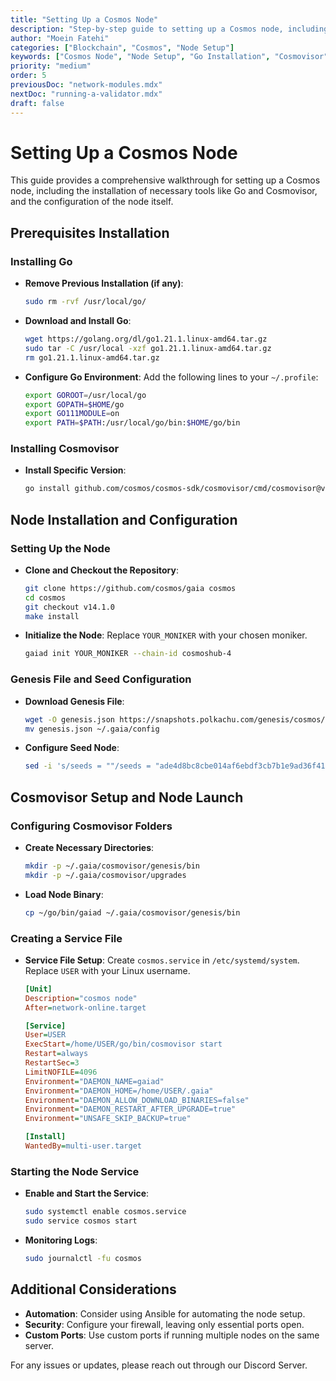 ```yaml
---
title: "Setting Up a Cosmos Node"
description: "Step-by-step guide to setting up a Cosmos node, including installation of Go, Cosmovisor, and node configuration."
author: "Moein Fatehi"
categories: ["Blockchain", "Cosmos", "Node Setup"]
keywords: ["Cosmos Node", "Node Setup", "Go Installation", "Cosmovisor", "Node Configuration"]
priority: "medium"
order: 5
previousDoc: "network-modules.mdx"
nextDoc: "running-a-validator.mdx"
draft: false
---
```


# Setting Up a Cosmos Node

This guide provides a comprehensive walkthrough for setting up a Cosmos node, including the installation of necessary tools like Go and Cosmovisor, and the configuration of the node itself.

## Prerequisites Installation

### Installing Go
- **Remove Previous Installation (if any)**:
  ```bash
  sudo rm -rvf /usr/local/go/
  ```
- **Download and Install Go**:
  ```bash
  wget https://golang.org/dl/go1.21.1.linux-amd64.tar.gz
  sudo tar -C /usr/local -xzf go1.21.1.linux-amd64.tar.gz
  rm go1.21.1.linux-amd64.tar.gz
  ```
- **Configure Go Environment**:
  Add the following lines to your `~/.profile`:
  ```bash
  export GOROOT=/usr/local/go
  export GOPATH=$HOME/go
  export GO111MODULE=on
  export PATH=$PATH:/usr/local/go/bin:$HOME/go/bin
  ```

### Installing Cosmovisor
- **Install Specific Version**:
  ```bash
  go install github.com/cosmos/cosmos-sdk/cosmovisor/cmd/cosmovisor@v1.0.0
  ```

## Node Installation and Configuration

### Setting Up the Node
- **Clone and Checkout the Repository**:
  ```bash
  git clone https://github.com/cosmos/gaia cosmos
  cd cosmos
  git checkout v14.1.0
  make install
  ```
- **Initialize the Node**:
  Replace `YOUR_MONIKER` with your chosen moniker.
  ```bash
  gaiad init YOUR_MONIKER --chain-id cosmoshub-4
  ```

### Genesis File and Seed Configuration
- **Download Genesis File**:
  ```bash
  wget -O genesis.json https://snapshots.polkachu.com/genesis/cosmos/genesis.json --inet4-only
  mv genesis.json ~/.gaia/config
  ```
- **Configure Seed Node**:
  ```bash
  sed -i 's/seeds = ""/seeds = "ade4d8bc8cbe014af6ebdf3cb7b1e9ad36f412c0@seeds.polkachu.com:14956"/' ~/.gaia/config/config.toml
  ```

## Cosmovisor Setup and Node Launch

### Configuring Cosmovisor Folders
- **Create Necessary Directories**:
  ```bash
  mkdir -p ~/.gaia/cosmovisor/genesis/bin
  mkdir -p ~/.gaia/cosmovisor/upgrades
  ```
- **Load Node Binary**:
  ```bash
  cp ~/go/bin/gaiad ~/.gaia/cosmovisor/genesis/bin
  ```

### Creating a Service File
- **Service File Setup**:
  Create `cosmos.service` in `/etc/systemd/system`. Replace `USER` with your Linux username.
  ```ini
  [Unit]
  Description="cosmos node"
  After=network-online.target

  [Service]
  User=USER
  ExecStart=/home/USER/go/bin/cosmovisor start
  Restart=always
  RestartSec=3
  LimitNOFILE=4096
  Environment="DAEMON_NAME=gaiad"
  Environment="DAEMON_HOME=/home/USER/.gaia"
  Environment="DAEMON_ALLOW_DOWNLOAD_BINARIES=false"
  Environment="DAEMON_RESTART_AFTER_UPGRADE=true"
  Environment="UNSAFE_SKIP_BACKUP=true"

  [Install]
  WantedBy=multi-user.target
  ```

### Starting the Node Service
- **Enable and Start the Service**:
  ```bash
  sudo systemctl enable cosmos.service
  sudo service cosmos start
  ```
- **Monitoring Logs**:
  ```bash
  sudo journalctl -fu cosmos
  ```

## Additional Considerations
- **Automation**: Consider using Ansible for automating the node setup.
- **Security**: Configure your firewall, leaving only essential ports open.
- **Custom Ports**: Use custom ports if running multiple nodes on the same server.

For any issues or updates, please reach out through our Discord Server.

